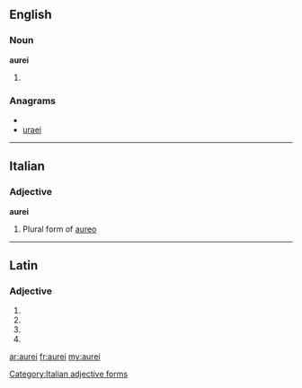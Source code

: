 ==English==

===Noun===
'''aurei'''

# {{plural of|[[aureus]]}}

===Anagrams===
* {{alphagram|aeiru}}
* [[uraei#English|uraei]]

----

==Italian==

===Adjective===
'''aurei''' {{m}}

# Plural form of [[aureo]]

[[Category:Italian adjective forms]]

----

==Latin==

===Adjective===
{{la-adj-form|aureī}}

# {{inflection of|aureus|aureus|nom|m|p|lang=la}}
# {{inflection of|aureus|aureus|gen|m|s|lang=la}}
# {{inflection of|aureus|aureus|gen|n|s|lang=la}}
# {{inflection of|aureus|aureus|voc|m|p|lang=la}}

[[ar:aurei]]
[[fr:aurei]]
[[my:aurei]]